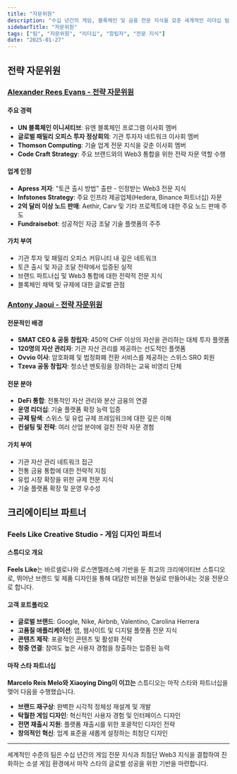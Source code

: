 ```yaml
---
title: "자문위원"
description: "수십 년간의 게임, 블록체인 및 금융 전문 지식을 갖춘 세계적인 리더십 팀 및 전략 자문위원"
sidebarTitle: "자문위원"
tags: ["팀", "자문위원", "리더십", "창립자", "전문 지식"]
date: "2025-01-27"
---
```


## 전략 자문위원

### [Alexander Rees Evans - 전략 자문위원](https://www.linkedin.com/in/alexander-rees-evans-91566a195/)

#### 주요 경력
- **UN 블록체인 이니셔티브**: 유엔 블록체인 프로그램 이사회 멤버
- **글로벌 패밀리 오피스 투자 정상회의**: 기관 투자자 네트워크 이사회 멤버
- **Thomson Computing**: 기술 업계 전문 지식을 갖춘 이사회 멤버
- **Code Craft Strategy**: 주요 브랜드와의 Web3 통합을 위한 전략 자문 역할 수행

#### 업계 인정
- **Apress 저자**: "토큰 출시 방법" 출판 - 인정받는 Web3 전문 지식
- **Infstones Strategy**: 주요 인프라 제공업체(Hedera, Binance 파트너십) 자문
- **2억 달러 이상 노드 판매**: Aethir, Carv 및 기타 프로젝트에 대한 주요 노드 판매 주도
- **Fundraisebot**: 성공적인 자금 조달 기술 플랫폼의 주주

#### 가치 부여
- 기관 투자 및 패밀리 오피스 커뮤니티 내 깊은 네트워크
- 토큰 출시 및 자금 조달 전략에서 입증된 실적
- 브랜드 파트너십 및 Web3 통합에 대한 전략적 전문 지식
- 블록체인 채택 및 규제에 대한 글로벌 관점

### [Antony Jaoui - 전략 자문위원](https://www.linkedin.com/in/anthony-jaoui/)

#### 전문적인 배경
- **SMAT CEO & 공동 창립자**: 450억 CHF 이상의 자산을 관리하는 대체 투자 플랫폼
- **120명의 자산 관리자**: 기관 자산 관리를 제공하는 선도적인 플랫폼
- **Ovvio 이사**: 암호화폐 및 법정화폐 전환 서비스를 제공하는 스위스 SRO 회원
- **Tzeva 공동 창립자**: 청소년 멘토링을 장려하는 교육 비영리 단체

#### 전문 분야
- **DeFi 통합**: 전통적인 자산 관리와 분산 금융의 연결
- **운영 리더십**: 기술 플랫폼 확장 능력 입증
- **규제 탐색**: 스위스 및 유럽 규제 프레임워크에 대한 깊은 이해
- **컨설팅 및 전략**: 여러 산업 분야에 걸친 전략 자문 경험

#### 가치 부여
- 기관 자산 관리 네트워크 접근
- 전통 금융 통합에 대한 전략적 지침
- 유럽 시장 확장을 위한 규제 전문 지식
- 기술 플랫폼 확장 및 운영 우수성


## 크리에이티브 파트너

### Feels Like Creative Studio - 게임 디자인 파트너

#### 스튜디오 개요
**Feels Like**는 바르셀로나와 로스앤젤레스에 기반을 둔 최고의 크리에이티브 스튜디오로, 뛰어난 브랜드 및 제품 디자인을 통해 대담한 비전을 현실로 만들어내는 것을 전문으로 합니다.

#### 고객 포트폴리오
- **글로벌 브랜드**: Google, Nike, Airbnb, Valentino, Carolina Herrera
- **고품질 애플리케이션**: 앱, 웹사이트 및 디지털 플랫폼 전문 지식
- **콘텐츠 제작**: 포괄적인 콘텐츠 및 활성화 전략
- **청중 연결**: 참여도 높은 사용자 경험을 창출하는 입증된 능력

#### 마작 스타 파트너십
**Marcelo Reis Melo와 Xiaoying Ding이 이끄는** 스튜디오는 마작 스타와 파트너십을 맺어 다음을 수행했습니다.
- **브랜드 재구상**: 완벽한 시각적 정체성 재설계 및 개발
- **탁월한 게임 디자인**: 혁신적인 사용자 경험 및 인터페이스 디자인
- **전면 재출시 지원**: 플랫폼 재출시를 위한 포괄적인 디자인 전략
- **창의적인 혁신**: 업계 표준을 새롭게 설정하는 최첨단 디자인


---

세계적인 수준의 팀은 수십 년간의 게임 전문 지식과 최첨단 Web3 지식을 결합하여 진화하는 소셜 게임 환경에서 마작 스타의 글로벌 성공을 위한 기반을 마련합니다.